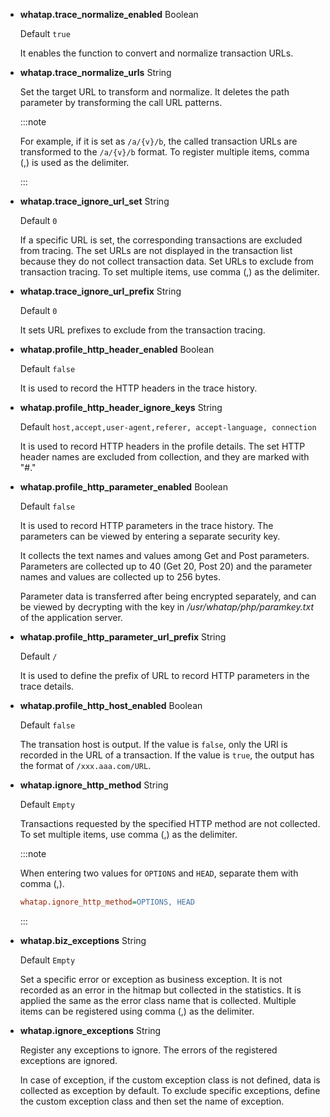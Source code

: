 -   **whatap.trace_normalize_enabled** <span class='type'>Boolean</span>

    Default `true`

    It enables the function to convert and normalize transaction URLs.

-   **whatap.trace_normalize_urls** <span class='type'>String</span>

    Set the target URL to transform and normalize. It deletes the path parameter by transforming the call URL patterns. 

    :::note

    For example, if it is set as `/a/{v}/b`, the called transaction URLs are transformed to the `/a/{v}/b` format. To register multiple items, comma (,) is used as the delimiter.

    :::

-   **whatap.trace_ignore_url_set** <span class='type'>String</span>

    Default `0`

    If a specific URL is set, the corresponding transactions are excluded from tracing. The set URLs are not displayed in the transaction list because they do not collect transaction data. Set URLs to exclude from transaction tracing. To set multiple items, use comma (,) as the delimiter.

-   **whatap.trace_ignore_url_prefix** <span class='type'>String</span>

    Default `0`

    It sets URL prefixes to exclude from the transaction tracing.

-   **whatap.profile_http_header_enabled** <span class='type'>Boolean</span>

    Default `false`

    It is used to record the HTTP headers in the trace history.

-   **whatap.profile_http_header_ignore_keys** <span class='type'>String</span>

    Default `host,accept,user-agent,referer, accept-language, connection`

    It is used to record HTTP headers in the profile details. The set HTTP header names are excluded from collection, and they are marked with "#."

-   **whatap.profile_http_parameter_enabled** <span class='type'>Boolean</span>

    Default `false`

    It is used to record HTTP parameters in the trace history. The parameters can be viewed by entering a separate security key.

    It collects the text names and values among Get and Post parameters. Parameters are collected up to 40 (Get 20, Post 20) and the parameter names and values are collected up to 256 bytes.

    Parameter data is transferred after being encrypted separately, and can be viewed by decrypting with the key in _/usr/whatap/php/paramkey.txt_ of the application server.

-   **whatap.profile_http_parameter_url_prefix** <span class='type'>String</span>

    Default `/`

    It is used to define the prefix of URL to record HTTP parameters in the trace details.

-   **whatap.profile_http_host_enabled** <span class='type'>Boolean</span>

    Default `false`

    The transation host is output. If the value is `false`, only the URI is recorded in the URL of a transaction. If the value is `true`, the output has the format of `/xxx.aaa.com/URL`.

-   **whatap.ignore_http_method** <span class='type'>String</span>

    Default `Empty`

    Transactions requested by the specified HTTP method are not collected. To set multiple items, use comma (,) as the delimiter.

    :::note 

    When entering two values for `OPTIONS` and `HEAD`, separate them with comma (,).

    ```ini title='whatap.ini'
    whatap.ignore_http_method=OPTIONS, HEAD
    ```

    :::

-   **whatap.biz_exceptions** <span class='type'>String</span>

    Default `Empty`

    Set a specific error or exception as business exception. It is not recorded as an error in the hitmap but collected in the statistics. It is applied the same as the error class name that is collected. Multiple items can be registered using comma (,) as the delimiter.

-   **whatap.ignore_exceptions** <span class='type'>String</span>

    Register any exceptions to ignore. The errors of the registered exceptions are ignored. 

    In case of exception, if the custom exception class is not defined, data is collected as exception by default. To exclude specific exceptions, define the custom exception class and then set the name of exception.

